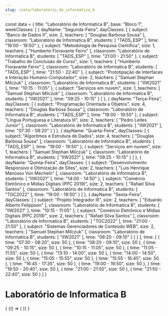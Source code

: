 ```yaml
---
slug: /sala/laboratorio_de_informatica_b
---
```

const data = {
  title: "Laboratório de Informatica B",
  base: "Bloco 1",
  weekClasses: [
    {
      dayName: "Segunda-Feira",
      dayClasses: [
        {
          subject: "Banco de Dados II",
          size: 2,
          teachers: [
            "Douglas Barbosa Sousa"
          ],
          classroom: "Laboratório de Informatica B",
          students: [
            "TADS_ESP"
          ],
          time: "19:00 - 19:50"
        },
        {
          subject: "Metodologia de Pesquisa Científica",
          size: 1,
          teachers: [
            "Humberto Fioravante Ferro"
          ],
          classroom: "Laboratório de Informatica B",
          students: [
            "TADS_ESP"
          ],
          time: "21:00 - 21:50"
        },
        {
          subject: "Trabalho de Conclusão de Curso",
          size: 1,
          teachers: [
            "Humberto Fioravante Ferro"
          ],
          classroom: "Laboratório de Informatica B",
          students: [
            "TADS_ESP"
          ],
          time: "21:50 - 22:40"
        },
        {
          subject: "Prototipação de Interfaces e Interação Humano-Computador",
          size: 2,
          teachers: [
            "Samuel Stephan Milczuk"
          ],
          classroom: "Laboratório de Informatica B",
          students: [
            "IIW2021"
          ],
          time: "10:15 - 11:05"
        },
        {
          subject: "Serviços em nuvem",
          size: 1,
          teachers: [
            "Samuel Stephan Milczuk"
          ],
          classroom: "Laboratório de Informatica B",
          students: [
            "IIW2021"
          ],
          time: "09:25 - 10:15"
        }
      ]
    },
    {
      dayName: "Terça-Feira",
      dayClasses: [
        {
          subject: "Programação Orientada a Objetos",
          size: 4,
          teachers: [
            "Douglas Barbosa Sousa"
          ],
          classroom: "Laboratório de Informatica B",
          students: [
            "TADS_ESP"
          ],
          time: "19:00 - 19:50"
        },
        {
          subject: "Língua Portuguesa e Literatura III",
          size: 2,
          teachers: [
            "Pedro Leites Junior"
          ],
          classroom: "Laboratório de Informatica B",
          students: [
            "IIW2021"
          ],
          time: "07:30 - 08:20"
        }
      ]
    },
    {
      dayName: "Quarta-Feira",
      dayClasses: [
        {
          subject: "Algoritmos e Estrutura de Dados",
          size: 4,
          teachers: [
            "Douglas Barbosa Sousa"
          ],
          classroom: "Laboratório de Informatica B",
          students: [
            "TADS_ESP"
          ],
          time: "19:00 - 19:50"
        },
        {
          subject: "Serviços em nuvem",
          size: 1,
          teachers: [
            "Samuel Stephan Milczuk"
          ],
          classroom: "Laboratório de Informatica B",
          students: [
            "IIW2021"
          ],
          time: "09:25 - 10:15"
        }
      ]
    },
    {
      dayName: "Quinta-Feira",
      dayClasses: [
        {
          subject: "Desenvolvimento Responsivo e Otimização de Sites",
          size: 2,
          teachers: [
            "Luis Henrique Manosso Von Mecheln"
          ],
          classroom: "Laboratório de Informatica B",
          students: [
            "IIW2021"
          ],
          time: "14:00 - 14:50"
        },
        {
          subject: "Comércio Eletrônico e Mídias Digitais (PPC 2019)",
          size: 2,
          teachers: [
            "Rafael Silva Santos"
          ],
          classroom: "Laboratório de Informatica B",
          students: [
            "TGC2022"
          ],
          time: "19:00 - 19:50"
        }
      ]
    },
    {
      dayName: "Sexta-Feira",
      dayClasses: [
        {
          subject: "Projeto Integrador III",
          size: 2,
          teachers: [
            "Eduardo Alberto Felippsen"
          ],
          classroom: "Laboratório de Informatica B",
          students: [
            "IIW2021"
          ],
          time: "10:15 - 11:05"
        },
        {
          subject: "Comércio Eletrônico e Mídias Digitais (PPC 2019)",
          size: 2,
          teachers: [
            "Rafael Silva Santos"
          ],
          classroom: "Laboratório de Informatica B",
          students: [
            "TGC2022"
          ],
          time: "21:00 - 21:50"
        },
        {
          subject: "Sistemas Gerenciadores de Conteúdo WEB",
          size: 2,
          teachers: [
            "Samuel Stephan Milczuk"
          ],
          classroom: "Laboratório de Informatica B",
          students: [
            "IIW2021"
          ],
          time: "08:20 - 09:10"
        }
      ]
    }
  ],
  time: [
    {
      time: "07:30 - 08:20",
      size: 50
    },
    {
      time: "08:20 - 09:10",
      size: 50
    },
    {
      time: "09:25 - 10:15",
      size: 50
    },
    {
      time: "10:15 - 11:05",
      size: 50
    },
    {
      time: "11:05 - 11:55",
      size: 50
    },
    {
      time: "13:10 - 14:00",
      size: 50
    },
    {
      time: "14:00 - 14:50",
      size: 50
    },
    {
      time: "15:05 - 15:55",
      size: 50
    },
    {
      time: "15:55 - 16:45",
      size: 50
    },
    {
      time: "16:45 - 17:35",
      size: 50
    },
    {
      time: "19:00 - 19:50",
      size: 50
    },
    {
      time: "19:50 - 20:40",
      size: 50
    },
    {
      time: "21:00 - 21:50",
      size: 50
    },
    {
      time: "21:50 - 22:40",
      size: 50
    }
  ]
}

# Laboratório de Informatica B

<div>
  {
    <BrowserOnly>
      {() => (
        <Grid
          title={data.title}
          weekClasses={data.weekClasses}
          time={data.time}
        />
      )}
    </BrowserOnly>
  }
</div>
